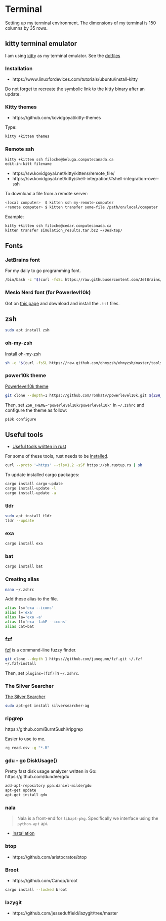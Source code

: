 # Terminal

Setting up my terminal environment. The dimensions of my terminal is 150 columns by 35 rows.

## kitty terminal emulator

I am using [kitty](https://sw.kovidgoyal.net/kitty/) as my terminal emulator. See the [dotfiles](dotfiles.qmd)

### Installation

- https://www.linuxfordevices.com/tutorials/ubuntu/install-kitty

Do not forget to recreate the symbolic link to the kitty binary after an update.

### Kitty themes

- https://github.com/kovidgoyal/kitty-themes

Type:

```bash
kitty +kitten themes
```

### Remote ssh

```bash
kitty +kitten ssh filoche@beluga.computecanada.ca
edit-in-kitt filename
```

- https://sw.kovidgoyal.net/kitty/kittens/remote_file/
- https://sw.kovidgoyal.net/kitty/shell-integration/#shell-integration-over-ssh

To download a file from a remote server:

```bash
<local computer>  $ kitten ssh my-remote-computer
<remote computer> $ kitten transfer some-file /path/on/local/computer
```

Example:

```bash
kitty +kitten ssh filoche@cedar.computecanada.ca
kitten transfer simulation_results.tar.bz2 ~/Desktop/
```

## Fonts

### JetBrains font

For my daily to go programming font.

```bash
/bin/bash -c "$(curl -fsSL https://raw.githubusercontent.com/JetBrains/JetBrainsMono/master/install_manual.sh)"
```

### Meslo Nerd font (for Powerlevl10k)

Got on [this page](https://github.com/romkatv/powerlevel10k/blob/master/font.md) and download and install the `.ttf` files.

## zsh

```bash
sudo apt install zsh
```

### oh-my-zsh

[Install oh-my-zsh](https://ohmyz.sh/#install)

```bash
sh -c "$(curl -fsSL https://raw.github.com/ohmyzsh/ohmyzsh/master/tools/install.sh)"
```

### power10k theme

[Powerlevel10k theme](https://github.com/romkatv/powerlevel10k)

```bash
git clone --depth=1 https://github.com/romkatv/powerlevel10k.git ${ZSH_CUSTOM:-$HOME/.oh-my-zsh/custom}/themes/powerlevel10k
```

Then, set `ZSH_THEME="powerlevel10k/powerlevel10k"` in `~/.zshrc` and configure the theme as follow:

```bash
p10k configure
```

## Useful tools

- [Useful tools written in rust](https://zaiste.net/posts/shell-commands-rust/)

For some of these tools, rust needs to be [installed](https://www.rust-lang.org/tools/install).

```bash
curl --proto '=https' --tlsv1.2 -sSf https://sh.rustup.rs | sh
```

To update installed cargo packages:

```bash
cargo install cargo-update
cargo install-update -l
cargo install-update -a
```

### tldr

```bash
sudo apt install tldr
tldr --update
```

### exa

```bash
cargo install exa
```

### bat

```bash
cargo install bat
```

### Creating alias

```bash
nano ~/.zshrc
```

Add these alias to the file.

```bash
alias ls='exa --icons'
alias l='exa'
alias la='exa -a'
alias ll='exa -lahF --icons'
alias cat=bat
```

### fzf

[fzf](https://github.com/junegunn/fzf) is a command-line fuzzy finder.

```bash
git clone --depth 1 https://github.com/junegunn/fzf.git ~/.fzf
~/.fzf/install
```

Then, set `plugins=(fzf)` in `~/.zshrc`.

### The Silver Searcher

[The Silver Searcher](https://github.com/ggreer/the_silver_searcher)

```bash
sudo apt-get install silversearcher-ag
```

### ripgrep

https://github.com/BurntSushi/ripgrep

Easier to use to me.

```bash
rg read.csv -g "*.R"
```

### gdu - go DiskUsage()

Pretty fast disk usage analyzer written in Go: https://github.com/dundee/gdu

```bash
add-apt-repository ppa:daniel-milde/gdu
apt-get update
apt-get install gdu
```

### nala

> Nala is a front-end for `libapt-pkg`. Specifically we interface using the `python-apt` api.

- [Installation](https://github.com/volitank/nala)

### btop

- https://github.com/aristocratos/btop

### Broot

- https://github.com/Canop/broot

```bash
cargo install --locked broot
```

### lazygit

- https://github.com/jesseduffield/lazygit/tree/master

